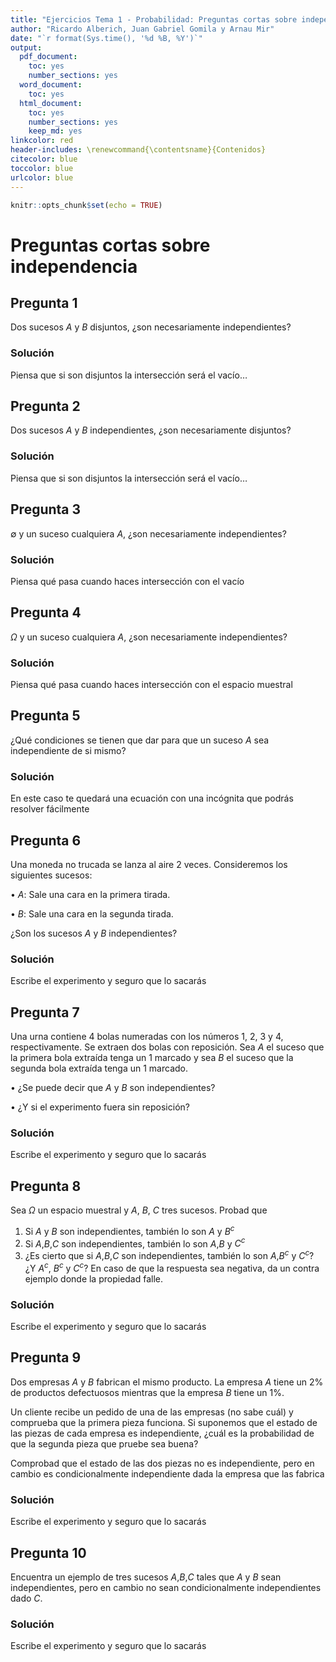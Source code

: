 ```yaml
---
title: "Ejercicios Tema 1 - Probabilidad: Preguntas cortas sobre independencia"
author: "Ricardo Alberich, Juan Gabriel Gomila y Arnau Mir"
date: "`r format(Sys.time(), '%d %B, %Y')`"
output:
  pdf_document:
    toc: yes
    number_sections: yes
  word_document:
    toc: yes
  html_document: 
    toc: yes
    number_sections: yes
    keep_md: yes
linkcolor: red
header-includes: \renewcommand{\contentsname}{Contenidos}
citecolor: blue
toccolor: blue
urlcolor: blue
---
```


```r
knitr::opts_chunk$set(echo = TRUE)
```

# Preguntas cortas sobre independencia

## Pregunta 1
Dos sucesos $A$ y $B$ disjuntos, ¿son necesariamente independientes?

### Solución
Piensa que si son disjuntos la intersección será el vacío...

## Pregunta 2
Dos sucesos $A$ y $B$ independientes, ¿son necesariamente disjuntos?

### Solución
Piensa que si son disjuntos la intersección será el vacío...

## Pregunta 3
$\emptyset$ y un suceso cualquiera $A$, ¿son necesariamente independientes?

### Solución
Piensa qué pasa cuando haces intersección con el vacío

## Pregunta 4
$\Omega$ y un suceso cualquiera $A$, ¿son necesariamente independientes?

### Solución
Piensa qué pasa cuando haces intersección con el espacio muestral

## Pregunta 5
¿Qué condiciones se tienen que dar para que un suceso $A$ sea independiente de si mismo?

### Solución
En este caso te quedará una ecuación con una incógnita que podrás resolver fácilmente

## Pregunta 6
Una moneda no trucada se lanza al aire 2 veces. Consideremos los siguientes sucesos:

• $A$: Sale una cara en la primera tirada.

• $B$: Sale una cara en la segunda tirada.

¿Son los sucesos $A$ y $B$ independientes?

### Solución
Escribe el experimento y seguro que lo sacarás

## Pregunta 7
Una urna contiene 4 bolas numeradas con los números 1, 2, 3 y 4, respectivamente. Se extraen dos bolas con reposición. Sea $A$ el suceso que la primera bola extraída tenga un 1 marcado y sea $B$ el suceso que la segunda bola extraída tenga un 1 marcado.

• ¿Se puede decir que $A$ y $B$ son independientes?

• ¿Y si el experimento fuera sin reposición?

### Solución
Escribe el experimento y seguro que lo sacarás

## Pregunta 8
Sea $\Omega$ un espacio muestral y $A$, $B$, $C$ tres sucesos. Probad que

1. Si $A$ y $B$ son independientes, también lo son $A$ y $B^c$
2. Si $A$,$B$,$C$ son independientes, también lo son $A$,$B$ y $C^c$
3. ¿Es cierto que si $A$,$B$,$C$ son independientes, también lo son $A$,$B^c$ y $C^c$? ¿Y $A^c$, $B^c$ y $C^c$? En caso de que la respuesta sea negativa, da un contra ejemplo donde la propiedad falle.

### Solución
Escribe el experimento y seguro que lo sacarás

## Pregunta 9
Dos empresas $A$ y $B$ fabrican el mismo producto. La empresa $A$ tiene un 2% de productos defectuosos mientras que la empresa $B$ tiene un 1%.

Un cliente recibe un pedido de una de las empresas (no sabe cuál) y comprueba que la primera pieza funciona. Si suponemos que el estado de las piezas de cada empresa es independiente, ¿cuál es la probabilidad de que la segunda pieza que pruebe sea buena?

Comprobad que el estado de las dos piezas no es independiente, pero en cambio es condicionalmente independiente dada la empresa que las fabrica

### Solución
Escribe el experimento y seguro que lo sacarás

## Pregunta 10
Encuentra un ejemplo de tres sucesos $A$,$B$,$C$ tales que $A$ y $B$ sean independientes, pero en cambio no sean condicionalmente independientes dado $C$.

### Solución
Escribe el experimento y seguro que lo sacarás

